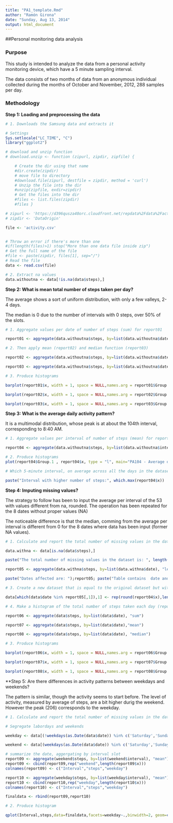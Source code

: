 ```yaml
---
title: "PA1_template.Rmd"
author: "Ramón Girona"
date: "Sunday, Aug 13, 2014"
output: html_document
---
```


##Personal monitoring data analysis

### Purpose

This study is intended to analyze the  data from a personal activity monitoring device, which have a 5 minute sampling  interval. 

The data consists of two months of data from an anonymous individual collected during the months of October and
November, 2012, 288 samples per day.


### Methodology

**Step 1: Loading and preprocessing the data**

```r
# 1. Downloads the Samsung data and extracts it

# Settings 
Sys.setlocale("LC_TIME", "C")
library("ggplot2")

# download and unzip function
# download.unzip <- function (zipurl, zipdir, zipfile) {

    # Create the dir using that name
    #dir.create(zipdir)
    # move file to directory
    #download.file(zipurl, destfile = zipdir, method = 'curl')
    # Unzip the file into the dir
    #unzip(zipfile, exdir=zipdir)
    # Get the files into the dir
    #files <- list.files(zipdir)
    #files }

# zipurl <- 'https://d396qusza40orc.cloudfront.net/repdata%2Fdata%2Factivity.zip'
# zipdir <- 'DataOrigin'

file <- 'activity.csv'


# Throw an error if there's more than one
#if(length(files)>1) stop("More than one data file inside zip")
# Get the full name of the file
#file <- paste(zipdir, files[1], sep="/")
# Read the file
data <- read.csv(file)

# 2. Extract na values
data.withoutna <- data[!is.na(data$steps),]


```

**Step 2: What is mean total number of steps taken per day?**

The average shows a sort of uniform distribution, with only a few valleys, 2-4 days. 

The median is 0 due to the number of intervals with 0 steps, over 50% of the slots.

```r

# 1. Aggregate values per date of number of steps (sum) for report01

report01 <- aggregate(data.withoutna$steps, by=list(data.withoutna$date), "sum")

# 2. Then apply mean (report02) and median function (report03)

report02 <- aggregate(data.withoutna$steps, by=list(data.withoutna$date), "mean")

report03 <- aggregate(data.withoutna$steps, by=list(data.withoutna$date), "median")

# 3. Produce histograms

barplot(report01$x, width = 1, space = NULL,names.arg = report01$Group.1,main="PA101 - Number of steps per day", xlab="Date", ylab="Nbr. of steps", col="black")

barplot(report02$x, width = 1, space = NULL,names.arg = report02$Group.1,main="PA102 - Average of steps per day", xlab="Date", ylab="Average", col="black")

barplot(report03$x, width = 1, space = NULL,names.arg = report03$Group.1,main="PA103 - Median of steps per day", xlab="Date", ylab="Median", col="black")

```

**Step 3: What is the average daily activity pattern?**

It is a multimodal distribution, whose peak is at about the 104th interval, corresponding to 8:40 AM.

```r

# 1. Aggregate values per interval of number of steps (mean) for report04

report04 <- aggregate(data.withoutna$steps, by=list(data.withoutna$interval), "mean")

# 2. Produce histograms
plot(report04$Group.1 , report04$x, type = "l", main="PA104 - Average of steps per interval", xlab="Interval from 0 to 2355", ylab="Average per interval")

# Which 5-minute interval, on average across all the days in the dataset, contains the maximum number of steps?

paste("Interval with higher number of steps:", which.max(report04$x))

```

**Step 4: Imputing missing values?**

The strategy to follow has been to input the average per interval of the 53 with values different from na, rounded. The operation has been repeated for the 8 dates without proper values (NA)

The noticeable difference is that the median, comming from the average per interval is different from 0 for the 8 dates where data has been input (former NA values).


```r

# 1. Calculate and report the total number of missing values in the dataset

data.withna <- data[is.na(data$steps),]

paste("The total number of missing values in the dataset is: ", length(data.withna$steps))

report05 <- aggregate(data.withna$steps, by=list(data.withna$date), "length")

paste("Dates affected are: ");report05; paste("Table contains  date and na occurrences")

# 3. Create a new dataset that is equal to the original dataset but with the missing data filled, using the average of steps per interval 

data[which(data$date %in% report05[,1]),1] <- rep(round(report04$x),length(report05$x))

# 4. Make a histogram of the total number of steps taken each day (report06) and Calculate and report the mean (report07)and median (report08)

report06 <- aggregate(data$steps, by=list(data$date), "sum")

report07 <- aggregate(data$steps, by=list(data$date),"mean")

report08 <- aggregate(data$steps, by=list(data$date), "median")

# 3. Produce histograms

barplot(report06$x, width = 1, space = NULL,names.arg = report06$Group.1,main="PA105 - Number of steps per day, fulfilling table", xlab="Date", ylab="Nbr. of steps", col="black")

barplot(report07$x, width = 1, space = NULL,names.arg = report07$Group.1,main="PA105 - Average of steps per day, fulfilling table", xlab="Date", ylab="Average", col="black")

barplot(report08$x, width = 1, space = NULL,names.arg = report08$Group.1,main="PA106 - Median of steps per day, fulfilling table", xlab="Date", ylab="Median", col="black")

```

**Step 5: Are there differences in activity patterns between weekdays and weekends?

The pattern is similar, though the activity seems to start before. The level of activity, measured by average of steps,  are a bit higher durig the weekend. However the peak (206) corresponds to the weekday.  

```r

# 1. Calculate and report the total number of missing values in the dataset

# Segregate labordays and weekends

weekday <- data[(!weekdays(as.Date(data$date)) %in% c('Saturday','Sunday')),]

weekend <- data[(weekdays(as.Date(data$date)) %in% c('Saturday','Sunday')),]

# summarize the date, aggergating by interval slot
report09 <- aggregate(weekend$steps, by=list(weekend$interval), "mean")
report09 <- cbind(report09,rep("weekend",length(report09$x)))
colnames(report09) <- c("Interval","steps","weekday")

report10 <- aggregate(weekday$steps, by=list(weekday$interval), "mean")
report10 <- cbind(report10,rep("weekday",length(report10$x)))
colnames(report10) <- c("Interval","steps","weekday")

finaldata <- rbind(report09,report10)

# 2. Produce histogram

qplot(Interval,steps,data=finaldata,facets=weekday~.,binwidth=2, geom=c("line"))
```

